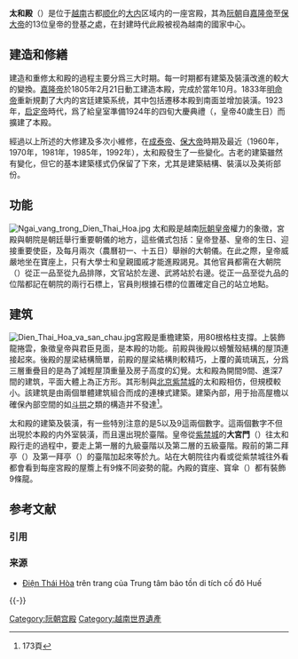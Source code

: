 {{About|越南順化皇城太和殿|北京故宮太和殿|太和殿}}
{{Coord|16.468|107.576|display=title}}
{{東亞宮殿
| name = 太和殿
| img = Dien_Thai_Hoa.jpg
| img_capt = 越南順化皇城的太和殿
| img_width = 300
| ar_called =
| hanja =
| hangul =
| hannom = 殿太和
| quocngu = Điện Thái Hoà
| kanji =
| hiragana =
| dynasty = [[阮朝|阮朝]]
| builders = [[嘉隆帝|嘉隆帝]]
| users = 
| build_y = 1805年
| struct = 
| main = 
| sub = 
| usage = 設朝殿（{{vie|v=Điện thiết triều}}）
| revamp = [[明命帝|明命帝]]
| cur_status = 
| reject_y = 
| remains = 
| rebuilding things =
| rank = 
| cultural asset = 
| length = 
| width = 
| height = 
| area = 
| location = [[越南|越南]][[顺化|顺化]]
| notes = }}
'''太和殿'''（{{vie|v=Điện Thái Hoà|hn=殿太和|f=h}}）是位于[[越南|越南]]古都[[顺化|顺化]]的[[大内（顺化）|大内]]区域内的一座宮殿，其為[[阮朝|阮朝]]自[[嘉隆帝|嘉隆帝]]至[[保大帝|保大帝]]的13位皇帝的登基之處，在封建時代此殿被视為越南的國家中心。

==建造和修繕==
建造和重修太和殿的過程主要分爲三大时期。每一时期都有建築及裝潢改進的較大的變換。[[嘉隆帝|嘉隆帝]]於1805年2月21日動工建造本殿，完成於當年10月。1833年[[明命帝|明命帝]]重新規劃了大内的宮廷建築系统，其中包括遷移本殿到南面並增加装潢。1923年，[[启定帝|启定帝]]時代，爲了給皇室準備1924年的四旬大慶典禮（{{vie|v=lễ Tứ tuần Đại khánh tiết|hn=禮四旬大慶節}}，皇帝40歲生日）而擴建了本殿。

經過以上所述的大修建及多次小維修，在[[成泰帝|成泰帝]]、[[保大帝|保大帝]]時期及最近（1960年，1970年，1981年，1985年，1992年），太和殿發生了一些變化。古老的建築雖然有變化，但它的基本建築樣式仍保留了下來，尤其是建築結構、裝潢以及美術部份。

==功能==
[[File:Ngai_vang_trong_Dien_Thai_Hoa.jpg|thumb]]
太和殿是越南[[阮朝|阮朝]][[皇帝|皇帝]]權力的象徵，宮殿與朝院是朝廷舉行重要朝儀的地方，這些儀式包括：皇帝登基、皇帝的生日、迎接重要使臣，及每月兩次（農曆初一、十五日）舉辦的大朝儀。在此之際，皇帝威嚴地坐在寶座上，只有大學士和皇親國戚才能進殿謁見。其他官員都需在大朝院（{{vie|hn=𡓏大朝儀|qn=Sân Đại Triều Nghi}}）從正一品至從九品排隊，文官站於左邊、武將站於右邊。從正一品至從九品的位階都記在朝院的兩行石標上，官員則根據石標的位置確定自己的站立地點。

==建筑==
[[Image:Dien_Thai_Hoa_va_san_chau.jpg|thumb]]宮殿是重檐建築，用80根格柱支撐。上裝飾龍捲雲，象徵皇帝與君臣見面，是本殿的功能。前殿與後殿以螃蟹殼結構的屋頂連接起來。後殿的屋梁結構簡單，前殿的屋梁結構則較精巧，上覆的黃琉璃瓦，分爲三層重疊目的是為了減輕屋頂重量及房子高度的幻覺。太和殿為開間9間、進深7間的建筑，平面大體上為正方形。其形制與[[北京|北京]][[紫禁城|紫禁城]]的太和殿相仿，但規模較小。該建筑是由兩個單體建筑組合而成的連棟式建築。建築內部，用于抬高屋檐以確保內部空間的如[[斗拱|斗拱]]之類的構造并不發達<ref>{{cite book |author={{lang|ja|大田省一、増田彰久}} |title= 《建築のハノイ》 |publisher= {{lang|ja|株式会社 白揚社}} |isbn= 4-8269-0127-5 |date=2006年4月}} 173頁</ref>。

太和殿的建築及裝潢，有一些特別注意的是5以及9這兩個數字。這兩個數字不但出現於本殿的内外室裝潢，而且還出現於臺階。皇帝從[[紫禁城_(順化)|紫禁城]]的'''大宮門'''（{{vie|v=Đại Cung Môn|hn=大宮門|f=h}}）往太和殿行走的過程中，要走上第一層的九級臺階以及第二層的五級臺階。殿前的第二拜亭（{{vie|v=Đệ nhị Bái đình}}）及第一拜亭（{{vie|v=Đệ nhất Bái đình}}）的臺階加起來等於九。站在大朝院往内看或從紫禁城往外看都會看到每座宮殿的屋簷上有9條不同姿勢的龍。內殿的寶座、寳傘（{{vie|v=bửu tán}}）都有裝飾9條龍。

== 参考文献 ==
=== 引用 ===
{{Reflist}}

=== 来源 ===
*[https://web.archive.org/web/20091029143050/http://www.hueworldheritage.org.vn/quanthe/Hoangthanh/Dienthaihoa.asp Điện Thái Hòa] trên trang của Trung tâm bảo tồn di tích cố đô Huế

{{-}}
{{顺化古迹建筑群}}

[[Category:阮朝宫殿|Category:阮朝宫殿]]
[[Category:越南世界遺產|Category:越南世界遺產]]